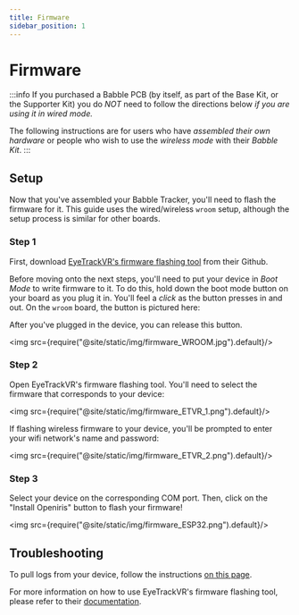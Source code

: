 ```yaml
---
title: Firmware
sidebar_position: 1
---
```


# Firmware

:::info
If you purchased a Babble PCB (by itself, as part of the Base Kit, or the Supporter Kit) you do *NOT* need to follow the directions below *if you are using it in wired mode.*

The following instructions are for users who have *assembled their own hardware* or people who wish to use the *wireless mode* with their *Babble Kit*.
:::

## Setup

Now that you've assembled your Babble Tracker, you'll need to flash the firmware for it. This guide uses the wired/wireless `wroom` setup, although the setup process is similar for other boards.

### Step 1
First, download [EyeTrackVR's firmware flashing tool](https://github.com/EyeTrackVR/FirmwareFlashingTool/releases) from their Github. 

Before moving onto the next steps, you'll need to put your device in *Boot Mode* to write firmware to it. To do this, hold down the boot mode button on your board as you plug it in. You'll feel a *click* as the button presses in and out. On the `wroom` board, the button is pictured here:

After you've plugged in the device, you can release this button.

<img src={require("@site/static/img/firmware_WROOM.jpg").default}/>

### Step 2

Open EyeTrackVR's firmware flashing tool. You'll need to select the firmware that corresponds to your device:

<img src={require("@site/static/img/firmware_ETVR_1.png").default}/>

If flashing wireless firmware to your device, you'll be prompted to enter your wifi network's name and password:

<img src={require("@site/static/img/firmware_ETVR_2.png").default}/>


### Step 3

Select your device on the corresponding COM port. Then, click on the "Install Openiris" button to flash your firmware!

<img src={require("@site/static/img/firmware_ESP32.png").default}/>


## Troubleshooting

To pull logs from your device, follow the instructions [on this page](/docs/hardware/Firmware/firmware_legacy#troubleshooting).

For more information on how to use EyeTrackVR's firmware flashing tool, please refer to their [documentation](https://docs.eyetrackvr.dev/firmware_guide/flashing_tool).
